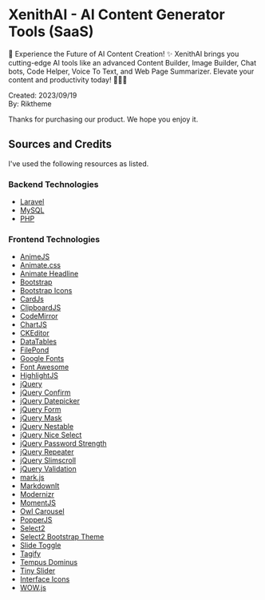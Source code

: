 # XenithAI - AI Content Generator Tools (SaaS)

🚀 Experience the Future of AI Content Creation! ✨ XenithAI brings you cutting-edge AI tools like an advanced Content Builder, Image Builder, Chat bots, Code Helper, Voice To Text, and Web Page Summarizer. Elevate your content and productivity today! 📝🎨💬

Created: 2023/09/19 <br/>
By: Riktheme <br/>

Thanks for purchasing our product. We hope you enjoy it.


## Sources and Credits
I've used the following resources as listed.

### Backend Technologies
* [Laravel](https://laravel.com/)
* [MySQL](https://www.mysql.com/)
* [PHP](https://www.php.net/)

### Frontend Technologies
* [AnimeJS](https://animejs.com/)
* [Animate.css](https://animate.style/)
* [Animate Headline](https://codyhouse.co/gem/css-animated-headlines/)
* [Bootstrap](https://getbootstrap.com/)
* [Bootstrap Icons](https://icons.getbootstrap.com/)
* [CardJs](https://cardjs.co.uk/)
* [ClipboardJS](https://clipboardjs.com/)
* [CodeMirror](https://codemirror.net/)
* [ChartJS](https://www.chartjs.org/)
* [CKEditor](https://ckeditor.com/)
* [DataTables](https://datatables.net/)
* [FilePond](https://pqina.nl/filepond/)
* [Google Fonts](https://fonts.google.com/)
* [Font Awesome](https://fontawesome.com/)
* [HighlightJS](https://highlightjs.org/)
* [jQuery](https://jquery.com/)
* [jQuery Confirm](https://craftpip.github.io/jquery-confirm/)
* [jQuery Datepicker](https://jqueryui.com/datepicker/)
* [jQuery Form](https://jqueryform.com/)
* [jQuery Mask](https://igorescobar.github.io/jQuery-Mask-Plugin/)
* [jQuery Nestable](https://dbushell.com/Nestable/)
* [jQuery Nice Select](https://hernansartorio.com/jquery-nice-select/)
* [jQuery Password Strength](http://elationbase.com/)
* [jQuery Repeater](https://github.com/DubFriend/jquery.repeater)
* [jQuery Slimscroll](https://rocha.la/jQuery-slimScroll)
* [jQuery Validation](https://jqueryvalidation.org/)
* [mark.js](https://markjs.io/)
* [MarkdownIt](https://markdown-it.github.io/)
* [Modernizr](https://modernizr.com/)
* [MomentJS](https://momentjs.com/)
* [Owl Carousel](https://owlcarousel2.github.io/OwlCarousel2/)
* [PopperJS](https://popper.js.org/)
* [Select2](https://select2.org/)
* [Select2 Bootstrap Theme](https://apalfrey.github.io/select2-bootstrap-5-theme/about/license/)
* [Slide Toggle](https://github.com/ericbutler555/plain-js-slidetoggle)
* [Tagify](https://yaireo.github.io/tagify/)
* [Tempus Dominus](https://getdatepicker.com/)
* [Tiny Slider](https://github.com/ganlanyuan/tiny-slider)
* [Interface Icons](https://www.flaticon.com/uicons/interface-icons)
* [WOW.js](https://wowjs.uk/)
